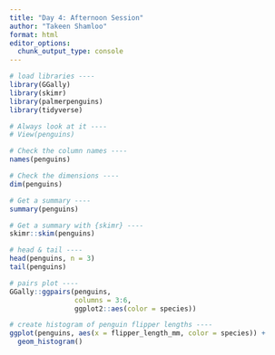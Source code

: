```yaml
---
title: "Day 4: Afternoon Session"
author: "Takeen Shamloo"
format: html
editor_options: 
  chunk_output_type: console
---
```


```r
# load libraries ----
library(GGally)
library(skimr)
library(palmerpenguins)
library(tidyverse)

# Always look at it ----
# View(penguins)

# Check the column names ----
names(penguins) 

# Check the dimensions ----
dim(penguins) 

# Get a summary ----
summary(penguins) 

# Get a summary with {skimr} ----
skimr::skim(penguins)

# head & tail ----
head(penguins, n = 3)
tail(penguins)

# pairs plot ----
GGally::ggpairs(penguins, 
                columns = 3:6,
                ggplot2::aes(color = species))

# create histogram of penguin flipper lengths ----
ggplot(penguins, aes(x = flipper_length_mm, color = species)) +
  geom_histogram()
```


